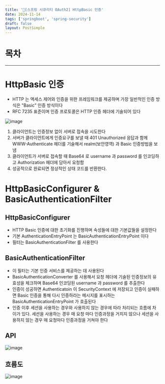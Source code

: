 ```yaml
---
title: '🔦[스프링 시큐리티 OAuth2] HttpBasic 인증'
date: 2024-11-14
tags: ['springboot', 'spring-security']
draft: false
layout: PostSimple
---
```


# 목차

<TOCInline toc={props.toc} exclude="목차"/>

---

# HttpBasic 인증

- HTTP 는 액세스 제어와 인증을 위한 프레임워크를 제공하며 가장 일반적인 인증 방식은 "Basic" 인증 방식이다
- RFC 7235 표준이며 인증 프로토콜은 HTTP 인증 헤더에 기술되어 있다

![image](https://github.com/user-attachments/assets/7a9411d6-c4c8-4cad-9153-c0653ee271b4)

1. 클라이언트는 인증정보 없이 서버로 접속을 시도한다
2. 서버가 클라이언트에게 인증요구를 보낼 때 401 Unauthorized 응답과 함께 WWW-Authenticate 헤더를 기술해서 realm(보안영역) 과 Basic 인증방법을 보냄
3. 클라이언트가 서버로 접속할 때 Base64 로 username 과 password 를 인코딩하고 Authorization 헤더에 담아서 요청함
4. 성공적으로 완료되면 정상적인 상태 코드를 반환한다.

# HttpBasicConfigurer & BasicAuthenticationFilter

## HttpBasicConfigurer

- HTTP Basic 인증에 대한 초기화를 진행하며 속성들에 대한 기본값들을 설정한다
- 기본 AuthenticationEntryPoint 는 BasicAuthenticationEntryPoint 이다
- 필터는 BasicAuthenticationFilter 를 사용한다

## BasicAuthenticationFilter

- 이 필터는 기본 인증 서비스를 제공하는 데 사용된다
- BasicAuthenticationConverter 를 사용해서 요청 헤더에 기술된 인증정보의 유효성을 체크하며 Base64 인코딩된 username 과 password 를 추출한다
- 인증이 성공하면 Authenticatoin 이 SecurityContext 에 저장되고 인증이 실패하면 Basic 인증을 통해 다시 인증하라는 메시지를 표시하는 BasicAuthenticationEntryPoint 가 호출된다
- 인증 이후 세션을 사용하는 경우와 사용하지 않는 경우에 따라 처리되는 흐름에 차이가 있다.
  세션을 사용하는 경우 매 요청 마다 인증과정을 거치지 않으나 세션을 사용하지 않는 경우 매 요청마다 인증과정을 거쳐야 한다

## API

![image](https://github.com/user-attachments/assets/cf1ebb98-1b59-41af-9bbb-5c0d66ff2fcc)

## 흐름도

![image](https://github.com/user-attachments/assets/0744bac9-99ae-4e27-a36c-7dc29c8a87e9)
